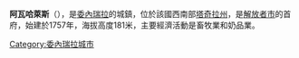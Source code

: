'''阿瓦哈萊斯'''（{{lang-es|Abejales}}），是[[委內瑞拉|委內瑞拉]]的城鎮，位於該國西南部[[塔奇拉州|塔奇拉州]]，是[[解放者市_(塔奇拉州)|解放者市]]的首府，始建於1757年，海拔高度181米，主要經濟活動是畜牧業和奶品業。

{{Venezuela-geo-stub}}
[[Category:委內瑞拉城市|Category:委內瑞拉城市]]